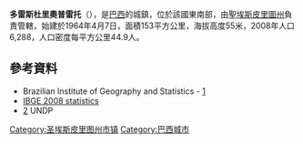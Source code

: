 '''多雷斯杜里奧普雷托'''（{{lang-pt|Dores do Rio Preto}}），是[[巴西|巴西]]的城鎮，位於該國東南部，由[[聖埃斯皮里圖州|聖埃斯皮里圖州]]負責管轄，始建於1964年4月7日，面積153平方公里，海拔高度55米，2008年人口6,288，人口密度每平方公里44.9人。

==參考資料==
* Brazilian Institute of Geography and Statistics - [https://web.archive.org/web/20080611095922/http://www.ibge.gov.br/cidadesat/default.php]
* [http://www.ibge.gov.br/home/estatistica/populacao/estimativa2008/POP2008_DOU.pdf IBGE 2008 statistics]{{Wayback|url=http://www.ibge.gov.br/home/estatistica/populacao/estimativa2008/POP2008_DOU.pdf |date=20080908054819 }}
*[https://web.archive.org/web/20091003103229/http://www.pnud.org.br/atlas/ranking/IDH-M%2091%2000%20Ranking%20decrescente%20%28pelos%20dados%20de%202000%29.htm] UNDP

{{Coord|20|41|20|S|41|50|42|W|display=title}}

{{Brazil-geo-stub}}
{{聖埃斯皮里圖州市鎮}}
[[Category:圣埃斯皮里图州市镇|Category:圣埃斯皮里图州市镇]]
[[Category:巴西城市|Category:巴西城市]]